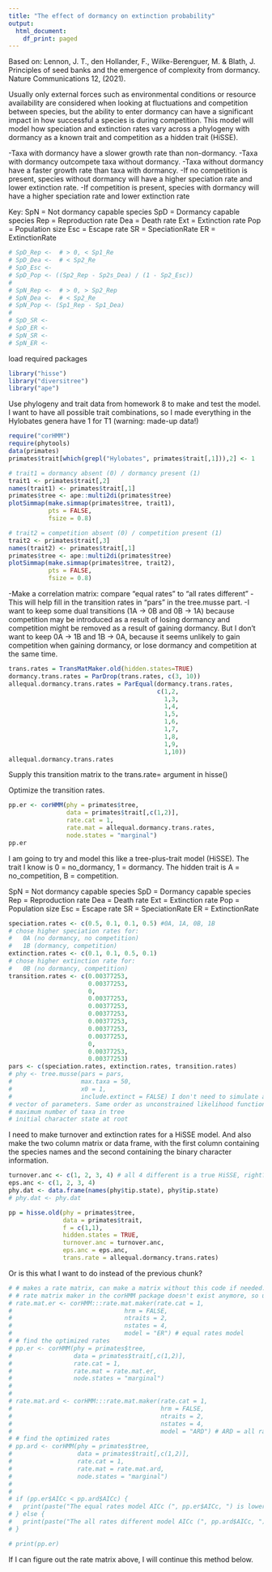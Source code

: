 ```yaml
---
title: "The effect of dormancy on extinction probability"
output:
  html_document:
    df_print: paged
---
```


Based on:
Lennon, J. T., den Hollander, F., Wilke-Berenguer, M. & Blath, J. Principles of seed banks and the emergence of complexity from dormancy. Nature Communications 12, (2021).

Usually only external forces such as environmental conditions or resource availability are considered when looking at fluctuations and competition between species, but the ability to enter dormancy can have a significant impact in how successful a species is during competition. This model will model how speciation and extinction rates vary across a phylogeny with dormancy as a known trait and competition as a hidden trait (HiSSE).

###########################
-Taxa with dormancy have a slower growth rate than non-dormancy.
-Taxa with dormancy outcompete taxa without dormancy.
-Taxa without dormancy have a faster growth rate than taxa with dormancy.
-If no competition is present, species without dormancy will have a higher speciation rate and lower extinction rate.
-If competition is present, species with dormancy will have a higher speciation rate and lower extinction rate

Key:
SpN = Not dormancy capable species
SpD = Dormancy capable species
Rep = Reproduction rate
Dea = Death rate
Ext = Extinction rate
Pop = Population size
Esc = Escape rate
SR = SpeciationRate
ER = ExtinctionRate
```r
# SpD_Rep <-  # > 0, < Sp1_Re
# SpD_Dea <-  # < Sp2_Re
# SpD_Esc <- 
# SpD_Pop <- ((Sp2_Rep - Sp2s_Dea) / (1 - Sp2_Esc))
#   
# SpN_Rep <-  # > 0, > Sp2_Rep
# SpN_Dea <-  # < Sp2_Re
# SpN_Pop <- (Sp1_Rep - Sp1_Dea)
#   
# SpD_SR <- 
# SpD_ER <- 
# SpN_SR <- 
# SpN_ER <- 
```
load required packages
```r
library("hisse")
library("diversitree")
library("ape")
```

Use phylogeny and trait data from homework 8 to make and test the model.
I want to have all possible trait combinations, so I made everything in the Hylobates genera have 1 for T1 (warning: made-up data!)
```r
require("corHMM")
require(phytools)
data(primates)
primates$trait[which(grepl("Hylobates", primates$trait[,1])),2] <- 1
```

```r
# trait1 = dormancy absent (0) / dormancy present (1)
trait1 <- primates$trait[,2]
names(trait1) <- primates$trait[,1]
primates$tree <- ape::multi2di(primates$tree)
plotSimmap(make.simmap(primates$tree, trait1), 
           pts = FALSE, 
           fsize = 0.8)
```

```r
# trait2 = competition absent (0) / competition present (1)
trait2 <- primates$trait[,3]
names(trait2) <- primates$trait[,1]
primates$tree <- ape::multi2di(primates$tree)
plotSimmap(make.simmap(primates$tree, trait2), 
           pts = FALSE, 
           fsize = 0.8)
```

-Make a correlation matrix: compare "equal rates" to "all rates different"
-This will help fill in the transition rates in "pars" in the tree.musse part.
-I want to keep some dual transitions (1A -> 0B and 0B -> 1A) because competition may be introduced as a result of losing dormancy and competition might be removed as a result of gaining dormancy. But I don't want to keep 0A -> 1B and 1B -> 0A, because it seems unlikely to gain competition when gaining dormancy, or lose dormancy and competition at the same time. 
```r
trans.rates = TransMatMaker.old(hidden.states=TRUE)
dormancy.trans.rates = ParDrop(trans.rates, c(3, 10))
allequal.dormancy.trans.rates = ParEqual(dormancy.trans.rates,
                                         c(1,2,
                                           1,3,
                                           1,4,
                                           1,5,
                                           1,6,
                                           1,7,
                                           1,8,
                                           1,9,
                                           1,10))
allequal.dormancy.trans.rates
```
Supply this transition matrix to the trans.rate= argument in hisse()

Optimize the transition rates.
```r
pp.er <- corHMM(phy = primates$tree,
                data = primates$trait[,c(1,2)],
                rate.cat = 1,
                rate.mat = allequal.dormancy.trans.rates,
                node.states = "marginal")
pp.er
```

I am going to try and model this like a tree-plus-trait model (HiSSE).
The trait I know is 0 = no_dormancy, 1 = dormancy.
The hidden trait is A = no_competition, B = competition.

SpN = Not dormancy capable species
SpD = Dormancy capable species
Rep = Reproduction rate
Dea = Death rate
Ext = Extinction rate
Pop = Population size
Esc = Escape rate
SR = SpeciationRate
ER = ExtinctionRate

```r
speciation.rates <- c(0.5, 0.1, 0.1, 0.5) #0A, 1A, 0B, 1B
# chose higher speciation rates for:
#   0A (no dormancy, no competition)
#   1B (dormancy, competition)
extinction.rates <- c(0.1, 0.1, 0.5, 0.1)
# chose higher extinction rate for:
#   0B (no dormancy, competition)
transition.rates <- c(0.00377253,
                      0.00377253,
                      0, 
                      0.00377253,
                      0.00377253, 
                      0.00377253, 
                      0.00377253,
                      0.00377253,
                      0.00377253, 
                      0,
                      0.00377253,
                      0.00377253)
pars <- c(speciation.rates, extinction.rates, transition.rates)
# phy <- tree.musse(pars = pars, 
#                   max.taxa = 50, 
#                   x0 = 1, 
#                   include.extinct = FALSE) I don't need to simulate a tree, I have the primate tree.
# vector of parameters. Same order as unconstrained likelihood function returned by make.x for tree type x.
# maximum number of taxa in tree
# initial character state at root
```

I need to make turnover and extinction rates for a HiSSE model. And also make the two column matrix or data frame, with the first column containing the species names and the second containing the binary character information.
```r
turnover.anc <- c(1, 2, 3, 4) # all 4 different is a true HiSSE, right?
eps.anc <- c(1, 2, 3, 4)
phy.dat <- data.frame(names(phy$tip.state), phy$tip.state)
# phy.dat <- phy.dat
```


```r
pp = hisse.old(phy = primates$tree,
               data = primates$trait,
               f = c(1,1),
               hidden.states = TRUE,
               turnover.anc = turnover.anc,
               eps.anc = eps.anc,
               trans.rate = allequal.dormancy.trans.rates)

```
Or is this what I want to do instead of the previous chunk?



```r
# # makes a rate matrix, can make a matrix without this code if needed.
# # rate matrix maker in the corHMM package doesn't exist anymore, so use ::: to find it :)
# rate.mat.er <- corHMM:::rate.mat.maker(rate.cat = 1,
#                               hrm = FALSE,
#                               ntraits = 2,
#                               nstates = 4,
#                               model = "ER") # equal rates model
# # find the optimized rates
# pp.er <- corHMM(phy = primates$tree,
#                 data = primates$trait[,c(1,2)],
#                 rate.cat = 1,
#                 rate.mat = rate.mat.er,
#                 node.states = "marginal")
# 
# 
# rate.mat.ard <- corHMM:::rate.mat.maker(rate.cat = 1,
#                                         hrm = FALSE,
#                                         ntraits = 2,
#                                         nstates = 4,
#                                         model = "ARD") # ARD = all rates different model
# # find the optimized rates
# pp.ard <- corHMM(phy = primates$tree,
#                  data = primates$trait[,c(1,2)],
#                  rate.cat = 1,
#                  rate.mat = rate.mat.ard,
#                  node.states = "marginal")
# 
# 
# if (pp.er$AICc < pp.ard$AICc) {
#   print(paste("The equal rates model AICc (", pp.er$AICc, ") is lower than the all rates different model AICc (", pp.ard$AICc, ")"))
# } else {
#   print(paste("The all rates different model AICc (", pp.ard$AICc, ") is lower than the equal rates  model AICc (", pp.er$AICc, ")"))
# }
```
```r
# print(pp.er)
```
If I can figure out the rate matrix above, I will continue this method below. 


